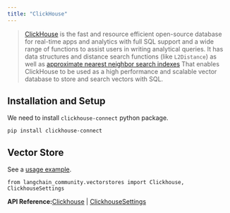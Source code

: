 ```yaml
---
title: "ClickHouse"
---
```


> [ClickHouse](https://clickhouse.com/) is the fast and resource efficient open-source database for real-time apps and analytics with full SQL support and a wide range of functions to assist users in writing analytical queries. It has data structures and distance search functions (like `L2Distance`) as well as [approximate nearest neighbor search indexes](https://clickhouse.com/oss/en/engines/table-engines/mergetree-family/annindexes) That enables ClickHouse to be used as a high performance and scalable vector database to store and search vectors with SQL.

## Installation and Setup

We need to install `clickhouse-connect` python package.

```
pip install clickhouse-connect
```

## Vector Store

See a [usage example](/src/oss/integrations/vectorstores/clickhouse).

```
from langchain_community.vectorstores import Clickhouse, ClickhouseSettings
```

**API Reference:**[Clickhouse](https://python.langchain.com/api_reference/community/vectorstores/langchain_community.vectorstores.clickhouse.Clickhouse.html) | [ClickhouseSettings](https://python.langchain.com/api_reference/community/vectorstores/langchain_community.vectorstores.clickhouse.ClickhouseSettings.html)
